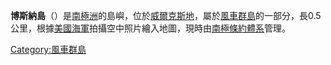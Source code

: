{{coord|66|27|S|110|36|E|display=title}}

'''博斯納島'''（{{lang-en|Bosner Island}}）是[[南極洲|南極洲]]的島嶼，位於[[威爾克斯地|威爾克斯地]]，屬於[[風車群島|風車群島]]的一部分，長0.5公里，根據[[美國海軍|美國海軍]]拍攝空中照片繪入地圖，現時由[[南極條約體系|南極條約體系]]管理。

{{DEFAULTSORT:Bosner Island}}
[[Category:風車群島|Category:風車群島]]


{{WilkesLand-geo-stub}}